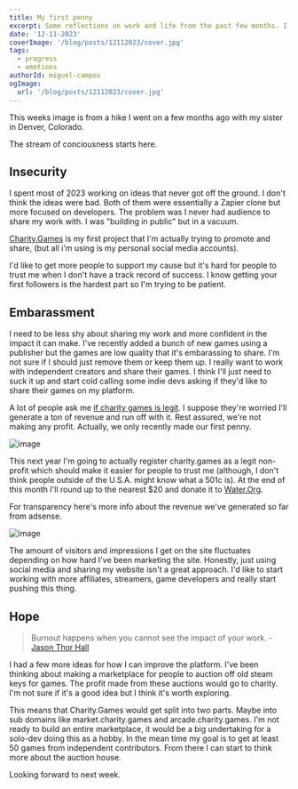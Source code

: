 ```yaml
---
title: My first penny
excerpt: Some reflections on work and life from the past few months. I've been working on a lot of things, but I'm not sure if I'm making progress.
date: '12-11-2023'
coverImage: '/blog/posts/12112023/cover.jpg'
tags:
  - progress
  - emotions
authorId: miguel-campos
ogImage:
  url: '/blog/posts/12112023/cover.jpg'
---
```


This weeks image is from a hike I went on a few months ago with my sister in Denver, Colorado.

The stream of conciousness starts here.

## Insecurity

I spent most of 2023 working on ideas that never got off the ground. I don't think the ideas were bad. Both of them were essentially a Zapier clone but more focused on developers. The problem was I never had audience to share my work with. I was "building in public" but in a vacuum.

[Charity.Games](https://charity.games) is my first project that I'm actually trying to promote and share, (but all i'm using is my personal social media accounts).

I'd like to get more people to support my cause but it's hard for people to trust me when I don't have a track record of success. I know getting your first followers is the hardest part so I'm trying to be patient.

## Embarassment

I need to be less shy about sharing my work and more confident in the impact it can make. I've recently added a bunch of new games using a publisher but the games are low quality that it's embarassing to share. I'm not sure if I should just remove them or keep them up. I really want to work with independent creators and share their games. I think I'll just need to suck it up and start cold calling some indie devs asking if they'd like to share their games on my platform.

A lot of people ask me [if charity games is legit](https://www.charity.games/faq#i-do-not-trust-you). I suppose they're worried I'll generate a ton of revenue and run off with it. Rest assured, we're not making any profit. Actually, we only recently made our first penny.

![image](/blog/posts/12112023/adsense-1.png)

This next year I'm going to actually register charity.games as a legit non-profit which should make it easier for people to trust me (although, I don't think people outside of the U.S.A. might know what a 501c is). At the end of this month I'll round up to the nearest $20 and donate it to [Water.Org](https://water.org).

For transparency here's more info about the revenue we've generated so far from adsense.

![image](/blog/posts/12112023/adsense-2.png)

The amount of visitors and impressions I get on the site fluctuates depending on how hard I've been marketing the site. Honestly, just using social media and sharing my website isn't a great approach. I'd like to start working with more affiliates, streamers, game developers and really start pushing this thing.

## Hope

> Burnout happens when you cannot see the impact of your work. - [Jason Thor Hall](https://gopiratesoftware.com/crew/)

I had a few more ideas for how I can improve the platform. I've been thinking about making a marketplace for people to auction off old steam keys for games. The profit made from these auctions would go to charity. I'm not sure if it's a good idea but I think it's worth exploring.

This means that Charity.Games would get split into two parts. Maybe into sub domains like market.charity.games and arcade.charity.games. I'm not ready to build an entire marketplace, it would be a big undertaking for a solo-dev doing this as a hobby. In the mean time my goal is to get at least 50 games from independent contributors. From there I can start to think more about the auction house.

Looking forward to next week.
